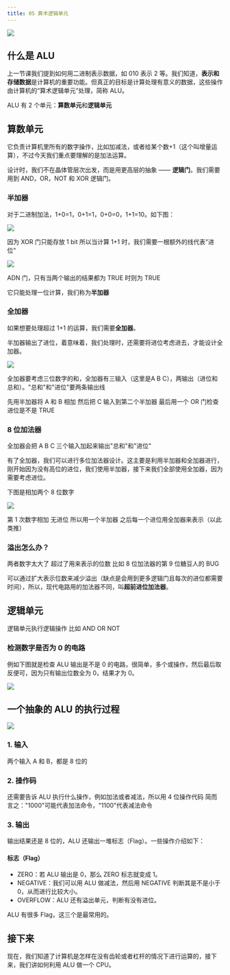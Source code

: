 ```yaml
---
title: 05 算术逻辑单元
---
```


<BVideo src="BV1EW411u7th" p="5" />

![](./image1.png)

## 什么是 ALU

上一节课我们提到如何用二进制表示数据，如 010 表示 2 等。我们知道，**表示和存储数据**是计算机的重要功能。但真正的目标是计算处理有意义的数据，这些操作由计算机的“算术逻辑单元”处理，简称 ALU。

ALU 有 2 个单元：**算数单元**和**逻辑单元**

## 算数单元

它负责计算机里所有的数字操作，比如加减法，或者给某个数+1（这个叫增量运算），不过今天我们重点要理解的是加法运算。

设计时，我们不在晶体管层次出发，而是用更高层的抽象 —— **逻辑门**。我们需要用到 AND，OR，NOT 和 XOR 逻辑门。

### 半加器

对于二进制加法，1+0=1，0+1=1，0+0=0，1+1=10。如下图：

![](./image2.png)

因为 XOR 门只能存放 1 bit 所以当计算 1+1 时，我们需要一根额外的线代表"进位"

![](./image3.png)

ADN 门，只有当两个输出的结果都为 TRUE 时则为 TRUE

它只能处理一位计算，我们称为**半加器**

### 全加器

如果想要处理超过 1+1 的运算，我们需要**全加器**。

半加器输出了进位，着意味着，我们处理时，还需要将进位考虑进去，才能设计全加器。

![](./image4.png)

全加器要考虑三位数字的和，全加器有三输入（这里是A B C），两输出（进位和总和）。"总和"和"进位"要两条输出线

先用半加器将 A 和 B 相加 然后把 C 输入到第二个半加器 最后用一个 OR 门检查进位是不是 TRUE

### 8 位加法器

全加器会把 A B C 三个输入加起来输出"总和"和"进位"

有了全加器，我们可以进行多位加法器设计。这主要是利用半加器和全加器进行，刚开始因为没有高位的进位，我们使用半加器，接下来我们全部使用全加器，因为需要考虑进位。

下图是相加两个 8 位数字

![](./image5.png)

第 1 次数字相加 无进位 所以用一个半加器 之后每一个进位用全加器来表示（以此类推）

### 溢出怎么办？

两者数字太大了 超过了用来表示的位数 比如 8 位加法器的第 9 位糖豆人的 BUG

可以通过扩大表示位数来减少溢出（缺点是会用到更多逻辑门且每次的进位都需要时间），所以，现代电路用的加法器不同，叫**超前进位加法器**。

## 逻辑单元

逻辑单元执行逻辑操作 比如 AND OR NOT

### 检测数字是否为 0 的电路

例如下图就是检查 ALU 输出是不是 0 的电路，很简单，多个或操作，然后最后取反便可，因为只有输出位数全为 0，结果才为 0。

![](./image6.png)

## 一个抽象的 ALU 的执行过程

![](./image7.png)

### 1. 输入
两个输入 A 和 B，都是 8 位的

### 2. 操作码
还需要告诉 ALU 执行什么操作，例如加法或者减法，所以用 4 位操作代码 简而言之："1000"可能代表加法命令，"1100"代表减法命令

### 3. 输出
输出结果还是 8 位的，ALU 还输出一堆标志（Flag）。一些操作介绍如下：

#### 标志（Flag）

- ZERO：若 ALU 输出是 0，那么 ZERO 标志就变成 1。
- NEGATIVE：我们可以用 ALU 做减法，然后用 NEGATIVE 判断其是不是小于 0，从而进行比较大小。
- OVERFLOW：ALU 还有溢出单元，判断有没有进位。

ALU 有很多 Flag，这三个是最常用的。

## 接下来
现在，我们知道了计算机是怎样在没有齿轮或者杠杆的情况下进行运算的，接下来，我们讲如何利用 ALU 做一个 CPU。
